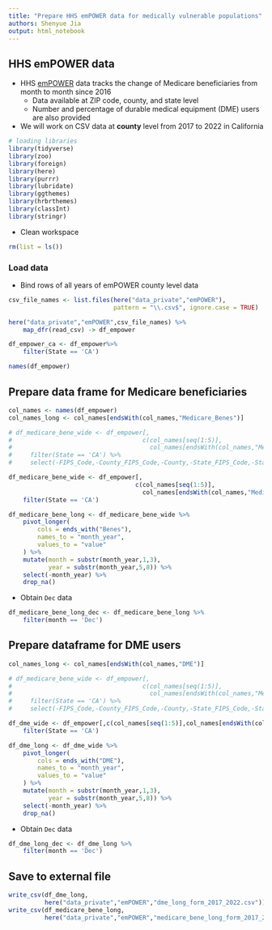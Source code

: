 ```yaml
---
title: "Prepare HHS emPOWER data for medically vulnerable populations"
authors: Shenyue Jia
output: html_notebook
---
```


## HHS emPOWER data

- HHS [emPOWER](https://empowerprogram.hhs.gov/about-empowermap.html) data tracks the change of Medicare beneficiaries from month to month since 2016
    - Data available at ZIP code, county, and state level
    - Number and percentage of durable medical equipment (DME) users are also provided
- We will work on CSV data at **county** level from 2017 to 2022 in California

```r
# loading libraries
library(tidyverse)
library(zoo)
library(foreign)
library(here)
library(purrr)
library(lubridate)
library(ggthemes)
library(hrbrthemes)
library(classInt)
library(stringr)
```

- Clean workspace
```r
rm(list = ls())
```

### Load data

- Bind rows of all years of emPOWER county level data
```r
csv_file_names <- list.files(here("data_private","emPOWER"),
                             pattern = "\\.csv$", ignore.case = TRUE)

here("data_private","emPOWER",csv_file_names) %>%
    map_dfr(read_csv) -> df_empower 

df_empower_ca <- df_empower%>%
    filter(State == 'CA')

names(df_empower)  
```

## Prepare data frame for Medicare beneficiaries
```r
col_names <- names(df_empower)
col_names_long <- col_names[endsWith(col_names,"Medicare_Benes")]
```

```r
# df_medicare_bene_wide <- df_empower[,
#                                    c(col_names[seq(1:5)],
#                                      col_names[endsWith(col_names,"Medicare_Benes")])] %>%
#     filter(State == 'CA') %>%
#     select(-FIPS_Code,-County_FIPS_Code,-County,-State_FIPS_Code,-State)

df_medicare_bene_wide <- df_empower[,
                                   c(col_names[seq(1:5)],
                                     col_names[endsWith(col_names,"Medicare_Benes")])] %>%
    filter(State == 'CA')

df_medicare_bene_long <- df_medicare_bene_wide %>%
    pivot_longer(
        cols = ends_with("Benes"),
        names_to = "month_year",
        values_to = "value"
    ) %>%
    mutate(month = substr(month_year,1,3),
           year = substr(month_year,5,8)) %>%
    select(-month_year) %>%
    drop_na()
```

- Obtain `Dec` data
```r
df_medicare_bene_long_dec <- df_medicare_bene_long %>%
    filter(month == 'Dec')
```

## Prepare dataframe for DME users
```r
col_names_long <- col_names[endsWith(col_names,"DME")]
```

```r
# df_medicare_bene_wide <- df_empower[,
#                                    c(col_names[seq(1:5)],
#                                      col_names[endsWith(col_names,"Medicare_Benes")])] %>%
#     filter(State == 'CA') %>%
#     select(-FIPS_Code,-County_FIPS_Code,-County,-State_FIPS_Code,-State)

df_dme_wide <- df_empower[,c(col_names[seq(1:5)],col_names[endsWith(col_names,"DME")])] %>%
    filter(State == 'CA')

df_dme_long <- df_dme_wide %>%
    pivot_longer(
        cols = ends_with("DME"),
        names_to = "month_year",
        values_to = "value"
    ) %>%
    mutate(month = substr(month_year,1,3),
           year = substr(month_year,5,8)) %>%
    select(-month_year) %>%
    drop_na()
```

- Obtain `Dec` data
```r
df_dme_long_dec <- df_dme_long %>%
    filter(month == 'Dec')
```

## Save to external file
```r
write_csv(df_dme_long, 
          here("data_private","emPOWER","dme_long_form_2017_2022.csv"))
write_csv(df_medicare_bene_long, 
          here("data_private","emPOWER","medicare_bene_long_form_2017_2022.csv"))
```